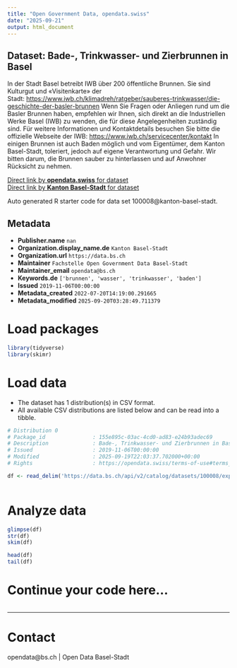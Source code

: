 ```yaml
---
title: "Open Government Data, opendata.swiss"
date: "2025-09-21"
output: html_document
---
```


## Dataset: Bade-, Trinkwasser- und Zierbrunnen in Basel

In der Stadt Basel betreibt IWB über 200 öffentliche Brunnen. Sie sind Kulturgut und «Visitenkarte» der Stadt: [https://www.iwb.ch/klimadreh/ratgeber/sauberes-trinkwasser/die-geschichte-der-basler-brunnen](https://www.iwb.ch/klimadreh/ratgeber/sauberes-trinkwasser/die-geschichte-der-basler-brunnen)[](https://www.iwb.ch/klimadreh/ratgeber/sauberes-trinkwasser/die-geschichte-der-basler-brunnen) [](https://www.iwb.ch/klimadreh/ratgeber/sauberes-trinkwasser/die-geschichte-der-basler-brunnen)Wenn Sie Fragen oder Anliegen rund um die Basler Brunnen haben, empfehlen wir Ihnen, sich direkt an die Industriellen Werke Basel (IWB) zu wenden, die für diese Angelegenheiten zuständig sind. Für weitere Informationen und Kontaktdetails besuchen Sie bitte die offizielle Webseite der IWB: [https://www.iwb.ch/servicecenter/kontakt](https://www.iwb.ch/servicecenter/kontakt) In einigen Brunnen ist auch Baden möglich und vom Eigentümer, dem Kanton Basel-Stadt, toleriert, jedoch auf eigene Verantwortung und Gefahr. Wir bitten darum, die Brunnen sauber zu hinterlassen und auf Anwohner Rücksicht zu nehmen. 

[Direct link by **opendata.swiss** for dataset](https://opendata.swiss/de/dataset/bade-trinkwasser-und-zierbrunnen-in-basel)<br>
[Direct link by **Kanton Basel-Stadt** for dataset](https://data.bs.ch/explore/dataset/100008/)

Auto generated R starter code for data set 100008@kanton-basel-stadt.

## Metadata

- **Publisher.name** `nan`
- **Organization.display_name.de** `Kanton Basel-Stadt`
- **Organization.url** `https://data.bs.ch`
- **Maintainer** `Fachstelle Open Government Data Basel-Stadt`
- **Maintainer_email** `opendata@bs.ch`
- **Keywords.de** `['brunnen', 'wasser', 'trinkwasser', 'baden']`
- **Issued** `2019-11-06T00:00:00`
- **Metadata_created** `2022-07-20T14:19:00.291665`
- **Metadata_modified** `2025-09-20T03:28:49.711379`


# Load packages

```r

library(tidyverse)
library(skimr)

```

# Load data

-   The dataset has 1 distribution(s) in CSV format.
-   All available CSV distributions are listed below and can be read into a tibble.

```r

# Distribution 0
# Package_id               : 155e895c-03ac-4cd0-ad83-e24b93adec69
# Description              : Bade-, Trinkwasser- und Zierbrunnen in Basel (csv)
# Issued                   : 2019-11-06T00:00:00
# Modified                 : 2025-09-19T22:03:37.702000+00:00
# Rights                   : https://opendata.swiss/terms-of-use#terms_by_ask

df <- read_delim('https://data.bs.ch/api/v2/catalog/datasets/100008/exports/csv?use_labels=true')



```

# Analyze data

```r

glimpse(df)
str(df)
skim(df)

head(df)
tail(df)

```

# Continue your code here...

```r

```

------------------------------------------------------------------------

# Contact

opendata@bs.ch | Open Data Basel-Stadt

